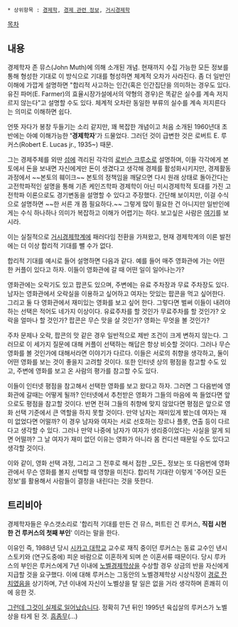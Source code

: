  * 상위항목 : [[경제학]], [[경제 관련 정보]], [[거시경제학]]

[[목차]]
== 내용 ==
경제학자 존 뮤스(John Muth)에 의해 소개된 개념. 현재까지 수집 가능한 모든 정보를 통해 형성한 기대로 이 방식으로 기대를 형성하면 체계적 오차가 사라진다. 좀 더 일반인 이해에 가깝게 설명하면 "합리적 사고하는 인간(혹은 인간집단을 의미하는 경우도 있다. 유진 파머(E. Farmer)의 효율시장가설에서의 약형의 경우)은 똑같은 실수를 계속 저지르지 않는다"고 설명할 수도 있다. 체계적 오차란 동일한 부류의 실수를 계속 저지른다는 의미로 이해하면 쉽다. 

언뜻 자다가 봉창 두들기는 소리 같지만, 꽤 복잡한 개념이고 처음 소개된 1960년대 초반에는 아예 이해가능한 ''''경제학자''''가 드물었다. 그러던 것이 급변한 것은 로버트 E. 루커스(Robert E. Lucas jr., 1935~) 때문.

그는 경제주체를 외딴 [[섬]]에 격리된  각각의 [[로빈슨 크루소]]로 설명하며, 이들 각각에게 본토에서 돈을 보내면 자신에게만 돈이 생겼다고 생각해 경제를 활성화시키지만, 경제활동과정에서 ~~본토의 훼이크~~ 본토의 정책임을 깨달으면 다시 원래 상태로 돌아간다는 고전학파적인 설명을 통해 기존 케인즈학파 경제학이 아닌 미시경제학적 토대를 가진 고전학파 이론으로도 경기변동을 설명할 수 있다고 주장했다. 간단해 보이지만, 이걸 수식으로 설명하면 ~~한 서른 개 쯤 필요하다.~~ 그렇게 많이 필요한 건 아니지만 일반인에게는 수식 하나하나 의미가 복잡하고 이해가 어렵기는 하다. 보고싶은 사람은 [http://glammy.egloos.com/1779039 여기]를 보시라.

이는 실질적으로 [[거시경제학]]계에 패러다임 전환을 가져왔고, 현재 경제학계의 이론 발전에는 더 이상 합리적 기대를 뺄 수가 없다.

합리적 기대를 예시로 들어 설명하면 다음과 같다. 예를 들어 매주 영화관에 가는 어떤 한 커플이 있다고 하자. 이들이 영화관에 갈 때 어떤 일이 일어나는가?

영화관에는 오락기도 있고 팝콘도 있으며, 주변에는 유료 주차장과 무료 주차장도 있다. 남자는 영화관에서 오락실을 이용하고 싶어하고 여자는 맛있는 팝콘을 먹고 싶어한다. 그리고 둘 다 영화관에서 재미있는 영화를 보고 싶어 한다. 그렇다면 벌써 이들이 내려야 하는 선택은 적어도 네가지 이상이다. 유료주차를 할 것인가 무료주차를 할 것인가? 오락을 얼마나 할 것인가? 팝콘은 무슨 맛을 살 것인가? 영화는 무엇을 볼 것인가?

주차 문제나 오락, 팝콘의 맛 같은 경우 일반적으로 제반 조건이 크게 변하지 않는다. 그러므로 이 세가지 질문에 대해 커플이 선택하는 해답은 항상 비슷할 것이다. 그러나 무슨 영화를 볼 것인가에 대해서라면 이야기가 다르다. 이들은 서로의 취향을 생각하고, 둘이 어떤 영화를 보는 것이 좋을지 고려할 것이다. 또한 인터넷 상의 평점을 참고할 수도 있고, 주변에 영화를 보고 온 사람의 평가를 참고할 수도 있다.

이들이 인터넷 평점을 참고해서 선택한 영화를 보고 왔다고 하자. 그러면 그 다음번에 영화관에 갈때는 어떻게 될까? 인터넷에서 추천받은 영화가 그들의 마음에 쏙 들었다면 앞으로도 평점을 참고할 것이다. 반면 전혀 그들의 취향에 맞지 않았다면 평점은 앞으로 영화 선택 기준에서 큰 역할을 하지 못할 것이다. 만약 남자는 재미있게 봤는데 여자는 재미 없었다면 어떨까? 이 경우 남자와 여자는 서로 선호하는 장르나 플롯, 연출 등이 다르다고 생각할 수 있다. 그러나 만약 나중에 남자가 여자가 생리중이었다는 사실을 알게 되면 어떨까? 그 날 여자가 재미 없던 이유는 영화가 아니라 몸 컨디션 때문일 수도 있다고 생각할 것이다.

이와 같이, 영화 선택 과정, 그리고 그 전후로 해서 접한 _모든_ 정보는 또 다음번에 영화관에서 무슨 영화를 볼지 선택할 때 영향을 미친다. 합리적 기대란 이렇게 '주어진 모든 정보'를 활용해서 사람들이 결정을 내린다는 것을 뜻한다.
== 트리비아 ==
경제학자들은 우스갯소리로 '합리적 기대를 만든 건 뮤스, 퍼트린 건 루커스, '''직접 시현한 건 루커스의 첫째 부인'''' 이라는 말을 한다. 

이유인 즉, 1988년 당시 [[시카고 대학교]] 교수로 재직 중이던 루커스는 동료 교수인 낸시 스토키와 (연구도중에) 피운 바람으로 이혼하게 되며 쓴 이혼서류 때문이다. 당시 루카스의 부인은 루커스에게 7년 이내에 [[노벨경제학상]]을 수상할 경우 상금의 반을 자신에게 지급할 것을 요구했다. 이에 대해 루커스는 그동안의 노벨경제학상 시상식장이 [[경로 잔치]]였음을 상기하며, 7년 이내에 자신이 노벨상을 탈 일은 없을 거라 생각하며 흔쾌히 이에 응한 것.

[[그런데 그것이 실제로 일어났습니다]]. 정확히 7년 뒤인 1995년 육십살의 루커스가 노벨상을 타게 된 것. [[흠좀무]](...)
